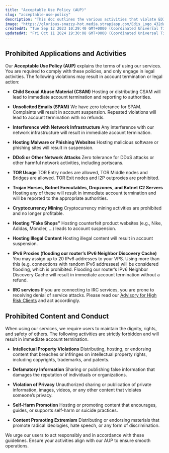 ```yaml
---
title: "Acceptable Use Policy (AUP)"
slug: "acceptable-use-policy"
description: "This doc outlines the various activities that violate EDIS Globals Acceptable Use Policy (AUP), including child sexual abuse material, illegal or ..."
image: "https://glorious-snazzy-hot.media.strapiapp.com/Edis_Logo_432da83b15.jpg"
createdAt: "Tue Sep 12 2023 10:29:40 GMT+0000 (Coordinated Universal Time)"
updatedAt: "Fri Oct 11 2024 19:30:08 GMT+0000 (Coordinated Universal Time)"
---
```


## Prohibited Applications and Activities

Our **Acceptable Use Policy (AUP)** explains the terms of using our services. You are required to comply with these policies, and only engage in legal activities. The following violations may result in account termination or legal action:

* **Child Sexual Abuse Material (CSAM)**&#x20;
  Hosting or distributing CSAM will lead to immediate account termination and reporting to authorities.

* **Unsolicited Emails (SPAM)**&#x20;
  We have zero tolerance for SPAM. Complaints will result in account suspension. Repeated violations will lead to account termination with no refunds.

* **Interference with Network Infrastructure**
  Any interference with our network infrastructure will result in immediate account termination.

* **Hosting Malware or Phishing Websites**&#x20;
  Hosting malicious software or phishing sites will result in suspension.

* **DDoS or Other Network Attacks**
  Zero tolerance for DDoS attacks or other harmful network activities, including portscans.

* **TOR Usage**
  TOR Entry nodes are allowed, TOR Middle nodes and Bridges are allowed.
  TOR Exit nodes and I2P outproxies are prohibited.

* **Trojan Horses, Botnet Executables, Dropzones, and Botnet C2 Servers**
  Hosting any of these will result in immediate account termination and will be reported to the appropriate authorities.

* **Cryptocurrency Mining**
  Cryptocurrency mining activities are prohibited and no longer profitable.

* **Hosting "Fake Shops"**
  Hosting counterfeit product websites (e.g., Nike, Adidas, Moncler, ...) leads to account suspension.

* **Hosting Illegal Content**
  Hosting illegal content will result in account suspension.

* **IPv6 Proxies (flooding our router’s IPv6 Neighbor Discovery Cache)**
  You may assign up to 20 IPv6 addresses to your VPS. Using more than this (e.g. connections with random IPv6 addresses) will be considered flooding, which is prohibited. Flooding our router’s IPv6 Neighbor Discovery Cache will result in immediate account termination without a refund.

* **IRC services**
  If you are connecting to IRC services, you are prone to receiving denial of service attacks.
  Please read our <a href="https://docs.edisglobal.com/advisory-for-high-risk-clients" target="_blank">Advisory for High Risk Clients</a> and act accordingly.

## **Prohibited Content and Conduct**

When using our services, we require users to maintain the dignity, rights, and safety of others. The following activities are strictly forbidden and will result in immediate account termination.

* **Intellectual Property Violations**
  Distributing, hosting, or endorsing content that breaches or infringes on intellectual property rights, including copyrights, trademarks, and patents.

* **Defamatory Information**
  Sharing or publishing false information that damages the reputation of individuals or organizations.

* **Violation of Privacy**
  Unauthorized sharing or publication of private information, images, videos, or any other content that violates someone’s privacy.

* **Self-Harm Promotion**
  Hosting or promoting content that encourages, guides, or supports self-harm or suicide practices.

* **Content Promoting Extremism**
  Distributing or endorsing materials that promote radical ideologies, hate speech, or any form of discrimination.

We urge our users to act responsibly and in accordance with these guidelines. Ensure your activities align with our AUP to ensure smooth operations.